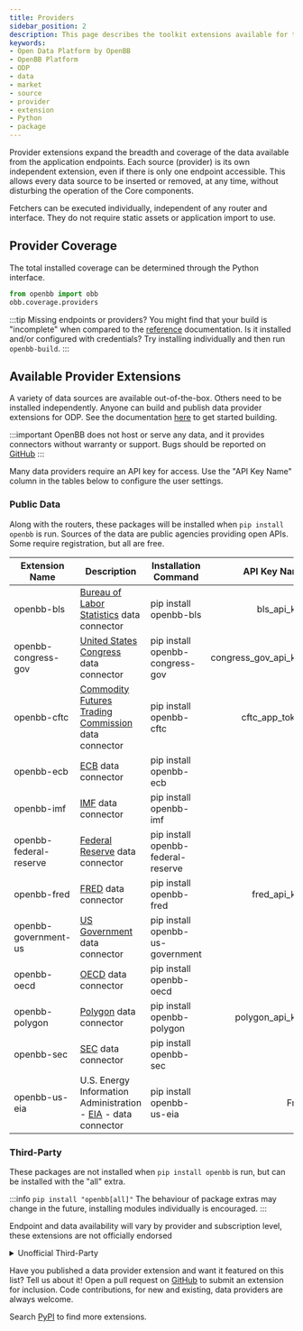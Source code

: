 ```yaml
---
title: Providers
sidebar_position: 2
description: This page describes the toolkit extensions available for the Open Data Platform.
keywords:
- Open Data Platform by OpenBB
- OpenBB Platform
- ODP
- data
- market
- source
- provider
- extension
- Python
- package
---
```



Provider extensions expand the breadth and coverage of the data available from the application endpoints.
Each source (provider) is its own independent extension, even if there is only one endpoint accessible.
This allows every data source to be inserted or removed, at any time, without disturbing the operation of the Core components.

Fetchers can be executed individually, independent of any router and interface.
They do not require static assets or application import to use.

## Provider Coverage

The total installed coverage can be determined through the Python interface.

```python
from openbb import obb
obb.coverage.providers
```

:::tip Missing endpoints or providers?
You might find that your build is "incomplete" when compared to the [reference](/python/reference) documentation.
Is it installed and/or configured with credentials? Try installing individually and then run `openbb-build`.
:::

## Available Provider Extensions

A variety of data sources are available out-of-the-box. Others need to be installed independently.
Anyone can build and publish data provider extensions for ODP.
See the documentation [here](/python/developer/extension_types/provider) to get started building.

:::important
OpenBB does not host or serve any data, and it provides connectors without warranty or support.
Bugs should be reported on [GitHub](https://github.com/OpenBB-finance/OpenBB/issues/new/choose)
:::

Many data providers require an API key for access.
Use the "API Key Name" column in the tables below to configure the user settings.

### Public Data

Along with the routers, these packages will be installed when `pip install openbb` is run.
Sources of the data are public agencies providing open APIs.
Some require registration, but all are free.

| Extension Name | Description | Installation Command | API Key Name |
|----------------|-------------|----------------------|-------------:|
| openbb-bls | [Bureau of Labor Statistics](https://www.bls.gov/developers/home.htm) data connector | pip install openbb-bls | bls_api_key |
| openbb-congress-gov | [United States Congress](https://api.congress.gov) data connector | pip install openbb-congress-gov | congress_gov_api_key |
| openbb-cftc | [Commodity Futures Trading Commission](https://publicreporting.cftc.gov/stories/s/r4w3-av2u) data connector | pip install openbb-cftc | cftc_app_token|
| openbb-ecb | [ECB](https://data.ecb.europa.eu/) data connector | pip install openbb-ecb | - |
| openbb-imf | [IMF](https://data.imf.org) data connector | pip install openbb-imf | - |
| openbb-federal-reserve | [Federal Reserve](https://www.federalreserve.gov/) data connector | pip install openbb-federal-reserve | - |
| openbb-fred | [FRED](https://fred.stlouisfed.org/) data connector | pip install openbb-fred | fred_api_key |
| openbb-government-us | [US Government](https://data.gov) data connector | pip install openbb-us-government | - |
| openbb-oecd | [OECD](https://data.oecd.org/) data connector | pip install openbb-oecd | - |
| openbb-polygon | [Polygon](https://polygon.io/) data connector | pip install openbb-polygon | polygon_api_key |
| openbb-sec | [SEC](https://www.sec.gov/edgar/sec-api-documentation) data connector | pip install openbb-sec | - |
| openbb-us-eia | U.S. Energy Information Administration - [EIA](https://www.eia.gov/opendata/register.php) - data connector | pip install openbb-us-eia | Free | eia_api_key |

### Third-Party

These packages are not installed when `pip install openbb` is run, but can be installed with the "all" extra.

:::info `pip install "openbb[all]"`
The behaviour of package extras may change in the future, installing modules individually is encouraged.
:::

Endpoint and data availability will vary by provider and subscription level, these extensions are not officially endorsed

<details>
<summary mdxType="summary">Unofficial Third-Party</summary>

| Extension Name | Description | Installation Command | Subscription Required | API Key Name |
|----------------|-------------|----------------------|------------------------------------|-------------:|
| openbb-alpha-vantage | [Alpha Vantage](https://www.alphavantage.co/) data connector | pip install openbb-alpha-vantage | Free | alpha_vantage_api_key |
| openbb-benzinga | [Benzinga](https://www.benzinga.com/apis/en-ca/) data connector | pip install openbb-benzinga | Paid | | benzinga_api_key |
| openbb-biztoc | [Biztoc](https://api.biztoc.com/#biztoc-default) News data connector | pip install openbb-biztoc | Free | biztoc_api_key |
| openbb-cboe | [Cboe](https://www.cboe.com/delayed_quotes/) data connector | pip install openbb-cboe | None | - |
| openbb-deribit | [Deribit](https://docs.deribit.com/) data connector | pip install openbb-deribit | None | - |
| openbb-econdb | [EconDB](https://econdb.com) data connector | pip install openbb-econdb | None | econdb_api_key |
| openbb-famafrench | [Ken French Data Library](https://mba.tuck.dartmouth.edu/pages/faculty/ken.french/data_library.html) connector | pip install openbb-famafrench | None | - |
| openbb-finra | [FINRA](https://www.finra.org/finra-data) data connector | pip install openbb-finra | None / Free | - |
| openbb-finviz | [Finviz](https://finviz.com) data connector | pip install openbb-finviz | None | - |
| openbb-fmp | [FMP](https://site.financialmodelingprep.com/developer/) data connector | pip install openbb-fmp | Free | fmp_api_key |
| openbb-intrinio | [Intrinio](https://intrinio.com/pricing) data connector | pip install openbb-intrinio | Paid | intrinio_api_key |
| openbb-nasdaq | [Nasdaq Data Link](https://data.nasdaq.com/) connector | pip install openbb-nasdaq | None / Free | nasdaq_api_key |
| openbb-seeking-alpha | [Seeking Alpha](https://seekingalpha.com/) data connector | pip install openbb-seeking-alpha | None | - |
| openbb-tmx | [TMX](https://money.tmx.com) data connector | pip install openbb-tmx | None | - |
| openbb-tradier | [Tradier](https://tradier.com) data connector | pip install openbb-tradier | None | tradier_api_key; tradier_account_type ('sandbox' or 'live')
| openbb-tiingo | [Tiingo](https://www.tiingo.com/about/pricing) data connector | pip install openbb-tiingo | Free | tiingo_token |
| openbb-tradingeconomics | [TradingEconomics](https://tradingeconomics.com/api) data connector | pip install openbb-tradingeconomics | Paid | tradingeconomics_api_key |
| openbb-yfinance | [Yahoo Finance](https://finance.yahoo.com/) data connector | pip install openbb-yfinance | None | - |

</details>

Have you published a data provider extension and want it featured on this list? Tell us about it! Open a pull request on [GitHub](https://github.com/OpenBB-finance/OpenBBTerminal/) to submit an extension for inclusion. Code contributions, for new and existing, data providers are always welcome.

Search [PyPI](https://pypi.org/search/?q=openbb-) to find more extensions.
